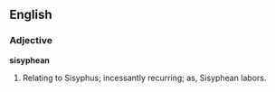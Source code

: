 ==English==

===Adjective===

'''sisyphean'''

#Relating to Sisyphus; incessantly recurring; as, Sisyphean labors.